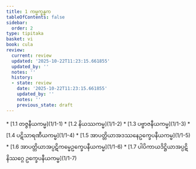 ```yaml
---
title: 1 ကမ္မက္ခန္ဓက
tableOfContents: false
sidebar:
  order: 2
type: tipitaka
basket: vi
book: cula
review:
  current: review
  updated: '2025-10-22T11:23:15.661855'
  updated_by: ''
  notes: ''
  history:
  - state: review
    date: '2025-10-22T11:23:15.661855'
    updated_by: ''
    notes: ''
    previous_state: draft
---
```



<ReviewStatus review={frontmatter.review} showDetails={true} />

<HypothesisAnnotation frontmatter={frontmatter} />

<DynamicBreadcrumb />



<TableOfContents book="cula" section="1">
* [1.1 တဇ္ဇနီယကမ္မ](1/1-1)
* [1.2 နိယဿကမ္မ](1/1-2)
* [1.3 ပဗ္ဗာဇနီယကမ္မ](1/1-3)
* [1.4 ပဋိသာရဏီယကမ္မ](1/1-4)
* [1.5 အာပတ္တိယာအဒဿနေဥက္ခေပနီယကမ္မ](1/1-5)
* [1.6 အာပတ္တိယာအပ္ပဋိကမ္မေဥက္ခေပနီယကမ္မ](1/1-6)
* [1.7 ပါပိကာယဒိဋ္ဌိယာအပ္ပဋိနိဿဂ္ဂေ ဥက္ခေပနီယကမ္မ](1/1-7)
</TableOfContents>